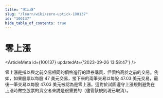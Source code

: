 ```yaml
---
title: "零上漲"
slug: "/learn/wiki/zero-uptick-100137"
id: "100137"
hide_table_of_contents: true
---
```



# 零上漲

<ArticleMeta id={100137} updatedAt={'2023-09-26 13:58:47'} />
<div className='border-solid border-b border-t-0 my-4 border-[var(--ifm-color-gray-300)]' />

零上漲是指以與之前交易相同的價格進行的證券購買，但價格高於之前的交易。例如，如果股票以每股 47 美元交易，接下來的兩筆交易以每股 47.03 美元交易，最後一筆交易以每股 47.03 美元被認為是零上漲。這對於試圖遵守上漲規則避免在上漲時做空股票的賣空者來説是很重要的（儘管該規則現已取消）。
